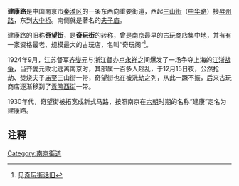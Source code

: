 {{Dablink|关于同名行政区，参见：[[建康路_(元朝)|建康路 (元朝)]]。}}
{{Infobox Shanghai Road
|中文道路名称=建康路
|道路英文名=JIANKANGLU
|走向1=西
|走向2=东
|走向1(E)=W
|走向2(E)=E
|图片=
|图片说明=
|道路属性=市区道路
|道路总长度=1.5
|车速限制=
|行车线数量=4
|所在地区=[[秦淮区|秦淮区]]
|起点=[[中华路_(南京)|中华路]]、[[升州路_(南京)|升州路]]路口<small>([[三山街|三山街]])</small>
|终点=[[白下路_(南京)|白下路]]路口<small>([[大中桥_(南京)|大中桥]])</small>
|道路命名日期=
|命名缘由=
|道路旧名=
|道路动工日期=
|通车日期=
|路段主要建筑=[[南京夫子庙|夫子庙]]
|收费=0
}}
'''建康路'''是中国南京市[[秦淮区|秦淮区]]的一条东西向重要街道，西起[[三山街|三山街]]（[[中华路|中华路]]）接[[昇州路|昇州路]]，东到[[大中桥|大中桥]]。南侧就是著名的[[南京夫子庙|夫子庙]]。

建康路的旧称'''奇望街'''，是'''奇玩街'''的转称，曾是南京最早的古玩商店集中地，并有有一家资格最老、规模最大的古玩店，名叫“奇玩阁”<ref>见[http://www.xhby.net/xhby/content/2006-02/10/content_1139272.htm 奇玩街话旧]{{dead link|date=2018年2月 |bot=InternetArchiveBot |fix-attempted=yes }}</ref>。

1924年9月，江苏督军[[齐燮元|齐燮元]]与浙江督办[[卢永祥|卢永祥]]之间爆发了一场争夺上海的[[江浙战争|江浙战争]]，当齐燮元败北逃离南京时，其部属一百多人趁乱，于12月15日夜，公然抢劫、焚烧夫子庙至三山街一带，奇望街也在被洗劫之列，从此一蹶不振，后来古玩商店逐渐移到了[[贡院西街|贡院西街]]一带。

1930年代，奇望街被拓宽成新式马路，按照南京在[[六朝|六朝]]时期的名称“建康”定名为建康路。

==注释==
<references />
{{首都干路定名图}}
[[Category:南京街道|Category:南京街道]]